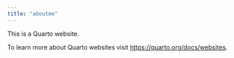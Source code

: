 ```yaml
---
title: "aboutme"
---
```


This is a Quarto website.

To learn more about Quarto websites visit <https://quarto.org/docs/websites>.

